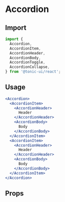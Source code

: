 # Accordion

## Import

```js
import {
  Accordion,
  AccordionItem,
  AccordionHeader,
  AccordionBody,
  AccordionToggle,
  AccordionCollapse,
} from '@tonic-ui/react';
```

## Usage

```jsx
<Accordion>
  <AccordionItem>
    <AccordionHeader>
      Header
    </AccordionHeader>
    <AccordionBody>
      Body
    </AccordionBody>
  </AccordionItem>
  <AccordionItem>
    <AccordionHeader>
      Header
    </AccordionHeader>
    <AccordionBody>
      Body
    </AccordionBody>
  </AccordionItem>
</Accordion>
```

## Props
